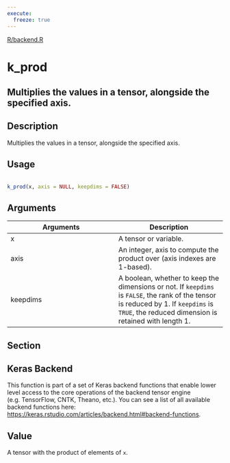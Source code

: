 ```yaml
---
execute:
  freeze: true
---
```


[R/backend.R](https://github.com/rstudio/keras//blob/main/R/backend.R#L2070) 

# k_prod

## Multiplies the values in a tensor, alongside the specified axis.

## Description
 Multiplies the values in a tensor, alongside the specified axis. 


## Usage
```r
 
k_prod(x, axis = NULL, keepdims = FALSE) 
```

## Arguments
|Arguments|Description|
|---|---|
| x | A tensor or variable. |
| axis | An integer, axis to compute the product over (axis indexes are 1-based). |
| keepdims | A boolean, whether to keep the dimensions or not. If `keepdims` is `FALSE`, the rank of the tensor is reduced by 1. If `keepdims` is `TRUE`, the reduced dimension is retained with length 1. |


## Section

## Keras Backend

   This function is part of a set of Keras backend functions that enable lower level access to the core operations of the backend tensor engine (e.g. TensorFlow, CNTK, Theano, etc.).  You can see a list of all available backend functions here: [https://keras.rstudio.com/articles/backend.html#backend-functions](https://keras.rstudio.com/articles/backend.html#backend-functions). 

## Value
 A tensor with the product of elements of `x`. 





